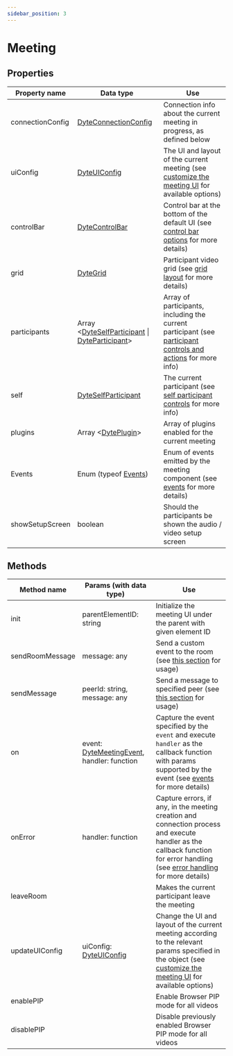 ```yaml
---
sidebar_position: 3
---
```


# Meeting

## Properties

| Property name    | Data type                                                                             | Use                                                                                                                                                                                  |
| ---------------- | ------------------------------------------------------------------------------------- | ------------------------------------------------------------------------------------------------------------------------------------------------------------------------------------ |
| connectionConfig | [DyteConnectionConfig](./connection-config)                                           | Connection info about the current meeting in progress, as defined below                                                                                                              |
| uiConfig         | [DyteUIConfig](./dyte-ui-config)                                                      | The UI and layout of the current meeting (see [customize the meeting UI](./../customize-meeting-ui) for available options)                                                           |
| controlBar       | [DyteControlBar](./dyte-control-bar)                                                  | Control bar at the bottom of the default UI (see [control bar options](./../customize-meeting-ui#hide-the-bottom-control-bar) for more details)                                      |
| grid             | [DyteGrid](./dyte-grid)                                                               | Participant video grid (see [grid layout](./dyte-grid) for more details)                                                                                                             |
| participants     | Array <[DyteSelfParticipant](./self-participant) \| [DyteParticipant](./participant)> | Array of participants, including the current participant (see [participant controls and actions](./../advanced-usage#controlling-individual-participants-and-actions) for more info) |
| self             | [DyteSelfParticipant](./self-participant)                                             | The current participant (see [self participant controls](./../advanced-usage#check-if-the-participant-is-current-participant) for more info)                                         |
| plugins          | Array <[DytePlugin](./dyte-plugin)>                                                   | Array of plugins enabled for the current meeting                                                                                                                                     |
| Events           | Enum (typeof [Events](./dyte-meeting-events))                                         | Enum of events emitted by the meeting component (see [events](./../events) for more details)                                                                                         |
| showSetupScreen  | boolean                                                                               | Should the participants be shown the audio / video setup screen                                                                                                                     |

## Methods

| Method name     | Params (with data type)                                             | Use                                                                                                                                                                                                        |
| --------------- | ------------------------------------------------------------------- | ---------------------------------------------------------------------------------------------------------------------------------------------------------------------------------------------------------- |
| init            | parentElementID: string                                             | Initialize the meeting UI under the parent with given element ID                                                                                                                                           |
| sendRoomMessage | message: any                                                        | Send a custom event to the room (see [this section](./../advanced-usage#send-a-custom-message-to-other-participants-in-the-meeting-p2p-message--data-exchange) for usage)                                  |
| sendMessage     | peerId: string, message: any                                        | Send a message to specified peer (see [this section](./../advanced-usage#send-a-custom-message-to-other-participants-in-the-meeting-p2p-message--data-exchange) for usage)                                 |
| on              | event: [DyteMeetingEvent](./dyte-meeting-events), handler: function | Capture the event specified by the `event` and execute `handler` as the callback function with params supported by the event (see [events](./../events) for more details)                                  |
| onError         | handler: function                                                   | Capture errors, if any, in the meeting creation and connection process and execute handler as the callback function for error handling (see [error handling](./../advanced-usage#errors) for more details) |
| leaveRoom       |                                                                     | Makes the current participant leave the meeting                                                                                                                                                            |
| updateUIConfig  | uiConfig: [DyteUIConfig](./dyte-ui-config)                          | Change the UI and layout of the current meeting according to the relevant params specified in the object (see [customize the meeting UI](./../customize-meeting-ui) for available options)                 |
| enablePIP       |                                                                     | Enable Browser PIP mode for all videos                                                                                                                                                                     |
| disablePIP      |                                                                     | Disable previously enabled Browser PIP mode for all videos                                                                                                                                                 |